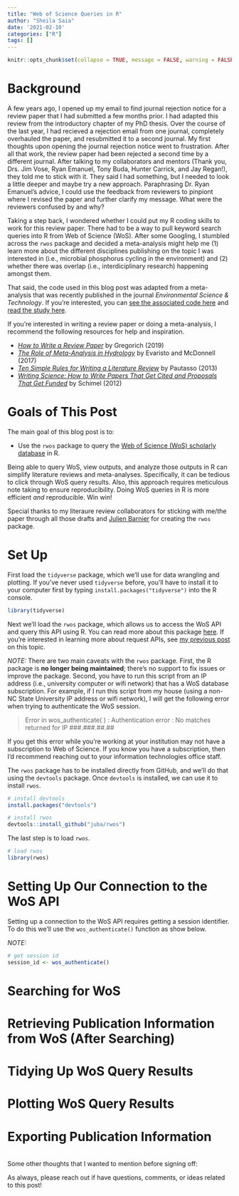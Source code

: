 ```yaml
---
title: "Web of Science Queries in R"
author: "Sheila Saia"
date: '2021-02-10'
categories: ["R"]
tags: []
---
```


```r
knitr::opts_chunk$set(collapse = TRUE, message = FALSE, warning = FALSE, eval = TRUE)
```

# Background

A few years ago, I opened up my email to find journal rejection notice for a review paper that I had submitted a few months prior. I had adapted this review from the introductory chapter of my PhD thesis. Over the course of the last year, I had recieved a rejection email from one journal, completely overhauled the paper, and resubmitted it to a second journal. My first thoughts upon opening the journal rejection notice went to frustration. After all that work, the review paper had been rejected a second time by a different journal. After talking to my collaborators and mentors (Thank you, Drs. Jim Vose, Ryan Emanuel, Tony Buda, Hunter Carrick, and Jay Regan!), they told me to stick with it. They said I had something, but I needed to look a little deeper and maybe try a new approach. Paraphrasing Dr. Ryan Emanuel's advice, I could use the feedback from reviewers to pinpiont where I revised the paper and further clarify my message. What were the reviewers confused by and why?

Taking a step back, I wondered whether I could put my R coding skills to work for this review paper. There had to be a way to pull keyword search queries into R from Web of Science (WoS). After some Googling, I stumbled across the `rwos` package and decided a meta-analysis might help me (1) learn more about the different disciplines publishing on the topic I was interested in (i.e., microbial phosphorus cycling in the environment) and (2) whether there was overlap (i.e., interdiciplinary research) happening amongst them.

That said, the code used in this blog post was adapted from a meta-analysis that was recently published in the journal *Environmental Science & Technology*. If you're interested, you can [see the associated code here](https://github.com/sheilasaia/paper-pao-review) and [read the study here](https://eartharxiv.org/repository/view/1132/).

If you're interested in writing a review paper or doing a meta-analysis, I recommend the following resources for help and inspiration.

* [*How to Write a Review Paper*](https://acsess.onlinelibrary.wiley.com/doi/full/10.2134/csa2019.64.0115) by Gregorich (2019)
* [*The Role of Meta-Analysis in Hydrology*](https://onlinelibrary.wiley.com/doi/abs/10.1002/hyp.11253) by Evaristo and McDonnell (2017)
* [*Ten Simple Rules for Writing a Literature Review*](https://journals.plos.org/ploscompbiol/article?id=10.1371/journal.pcbi.1003149) by Pautasso (2013)
* [*Writing Science: How to Write Papers That Get Cited and Proposals That Get Funded*](https://www.goodreads.com/book/show/13122323-writing-science) by Schimel (2012)

# Goals of This Post

The main goal of this blog post is to:

- Use the `rwos` package to query the [Web of Science (WoS) scholarly database](https://login.webofknowledge.com/error/Error?Error=IPError&PathInfo=%2F&RouterURL=https%3A%2F%2Fwww.webofknowledge.com%2F&Domain=.webofknowledge.com&Src=IP&Alias=WOK5) in R.

Being able to query WoS, view outputs, and analyze those outputs in R can simplify literature reviews and meta-analyses. Specifically, it can be tedious to click through WoS query results. Also, this approach requires meticulous note taking to ensure reproducibility. Doing WoS queries in R is more efficient *and* reproducible. Win win!

Special thanks to my literaure review collaborators for sticking with me/the paper through all those drafts and [Julien Barnier](https://github.com/juba) for creating the `rwos` package.

# Set Up

First load the `tidyverse` package, which we'll use for data wrangling and plotting. If you've never used `tidyverse` before, you'll have to install it to your computer first by typing `install.packages("tidyverse")` into the R console.

```r
library(tidyverse)
```

Next we'll load the `rwos` package, which allows us to access the WoS API and query this API using R. You can read more about this package [here](https://github.com/juba/rwos). If you're interested in learning more about request APIs, see [my previous post](https://sheilasaia.rbind.io/post/2019-01-04-nass-api/) on this topic. 

*NOTE:* There are two main caveats with the `rwos` package. First, the R package is **no longer being maintained**; there's no support to fix issues or improve the package. Second, you have to run this script from an IP address (i.e., university computer or wifi network) that has a WoS database subscription. For example, if I run this script from my house (using a non-NC State University IP address or wifi network), I will get the following error when trying to authenticate the WoS session.

> Error in wos_authenticate( ) : Authentication error : No matches returned for IP ###.###.##.##

If you get this error while you're working at your institution may not have a subscription to Web of Science. If you know you have a subscription, then I'd recommend reaching out to your information technologies office staff.



The `rwos` package has to be installed directly from GitHub, and we'll do that using the `devtools` package. Once `devtools` is installed, we can use it to install `rwos`.

```r
# install devtools
install.packages("devtools")

# install rwos
devtools::install_github("juba/rwos")
```

The last step is to load `rwos`.

```r
# load rwos
library(rwos)
```

# Setting Up Our Connection to the WoS API

Setting up a connection to the WoS API requires getting a session identifier. To do this we'll use the `wos_authenticate()` function as show below.

*NOTE:*  

 

``` r
# get session id
session_id <- wos_authenticate()
```


# Searching for WoS


# Retrieving Publication Information from WoS (After Searching)


# Tidying Up WoS Query Results


# Plotting WoS Query Results


# Exporting Publication Information 


<br/>
Some other thoughts that I wanted to mention before signing off:



As always, please reach out if have questions, comments, or ideas related to this post!